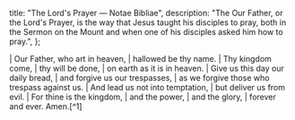   title: "The Lord's Prayer — Notae Bibliae",
  description: "The Our Father, or the Lord's Prayer, is the way that Jesus taught his disciples to pray, both in the Sermon on the Mount and when one of his disciples asked him how to pray.",
};

<Initial text="Our Father" />

<Poetry>
|  Our Father, who art in heaven,
|      hallowed be thy name.
|  Thy kingdom come,
|      thy will be done,
|          on earth as it is in heaven.
|  Give us this day our daily bread,
|      and forgive us our trespasses,
|          as we forgive those who trespass against us.
|  And lead us not into temptation,
|      but deliver us from evil.
|  For thine is the kingdom,
|      and the power,
|          and the glory,
|              forever and ever. Amen.[^1]
</Poetry>

[^1]: *<Definition lang="latin" anchor="pater-noster" text="Pater Noster" />*, also called the Lord's Prayer, is the prayer Jesus taught his disciples, both in the Sermon on the Mount (Matt. 6:9-13) and when one of his disciples asked him how to pray (Luke 11:2-4).
